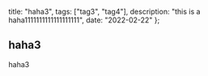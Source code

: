   title: "haha3",
  tags: ["tag3", "tag4"],
  description: "this is a haha1111111111111111111",
  date: "2022-02-22"
};


## haha3 

haha3
